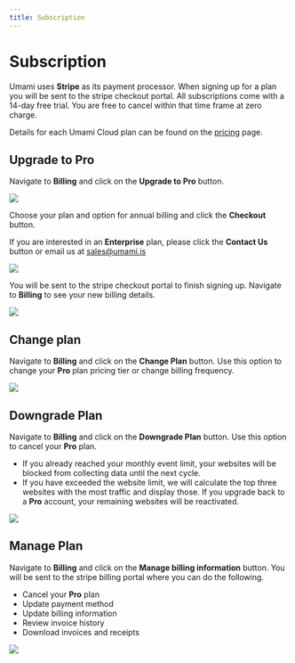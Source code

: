 ```yaml
---
title: Subscription
---
```


# Subscription

Umami uses **Stripe** as its payment processor. When signing up for a plan you will be sent to the stripe checkout portal.
All subscriptions come with a 14-day free trial. You are free to cancel within that time frame at zero charge.

Details for each Umami Cloud plan can be found on the [pricing](https://umami.is/pricing) page.

## Upgrade to Pro

Navigate to **Billing** and click on the **Upgrade to Pro** button.

<img src="https://static.umami.dev/website/images/cloud/billing-plans.png" />

Choose your plan and option for annual billing and click the **Checkout** button.

If you are interested in an **Enterprise** plan, please click the **Contact Us** button or email us at sales@umami.is

<img src="https://static.umami.dev/website/images/cloud/billing-form.png" />

You will be sent to the stripe checkout portal to finish signing up. Navigate to **Billing** to see your new billing details.

<img src="https://static.umami.dev/website/images/cloud/billing-details.png" />

## Change plan

Navigate to **Billing** and click on the **Change Plan** button. Use this option to change your **Pro** plan pricing tier or change billing frequency.

<img src="https://static.umami.dev/website/images/cloud/billing-change-plan.png" />

## Downgrade Plan

Navigate to **Billing** and click on the **Downgrade Plan** button. Use this option to cancel your **Pro** plan.

- If you already reached your monthly event limit, your websites will be blocked from collecting data until the next cycle.
- If you have exceeded the website limit, we will calculate the top three websites with the most traffic and display those. If you upgrade back to a **Pro** account, your remaining websites will be reactivated.

<img src="https://static.umami.dev/website/images/cloud/billing-downgrade-plan.png" />

## Manage Plan

Navigate to **Billing** and click on the **Manage billing information** button. You will be sent to the stripe billing portal where you can do the following.

- Cancel your **Pro** plan
- Update payment method
- Update billing information
- Review invoice history
- Download invoices and receipts

<img src="https://static.umami.dev/website/images/cloud/billing-manage-plan.png" />
